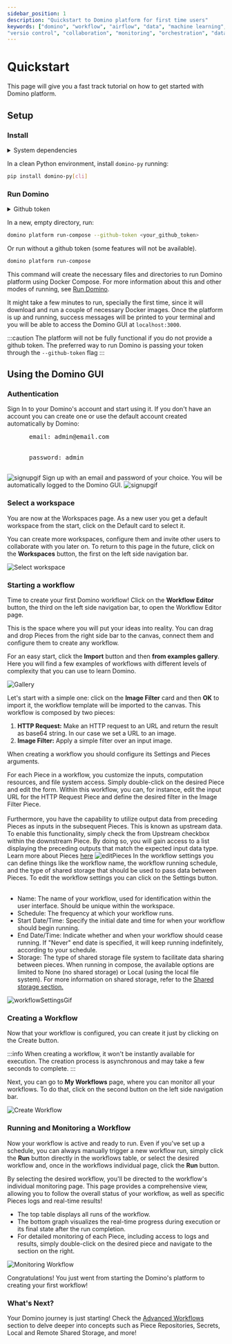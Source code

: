 ```yaml
---
sidebar_position: 1
description: "Quickstart to Domino platform for first time users"
keywords: ["domino", "workflow", "airflow", "data", "machine learning", "ml", "data science", "data engineering", "dataops", "mlops", "devops", "kubernetes", "k8s", "helm", "python", "react", "typescript", "fastapi", "gitops", "docker", "github", "artifacthub", "pypi", "pip", "kind", "open source", "oss", "low code", "no code", "automation",
"versio control", "collaboration", "monitoring", "orchestration", "data pipeline"]
---
```




# Quickstart

This page will give you a fast track tutorial on how to get started with Domino platform.


## Setup

### Install

<details>
<summary>System dependencies</summary>

In order to run Domino locally, you need to have these dependencies installed:

- **Python** 3.9 or greater.
- **Docker engine** 20.0 or greater. You can install it by following the instructions [here](https://docs.docker.com/engine/install/).
- **Docker Compose** V2. You can install it by following the instructions [here](https://docs.docker.com/compose/install/).

</details>

In a clean Python environment, install `domino-py` running:

```bash
pip install domino-py[cli]
```

### Run Domino

<details>
<summary>Github token</summary>

Domino Pieces are distributed in Github repositories. In order to reliably install them, it is recommended to provide a Github token at the start up of the platform.

It is very simple to generate Github access tokens. See [Authorizing Domino to access Github repositories](/docs/quickstart/advanced_concepts/github_token) for a basic step-by-step.

If no token is provided, Domino will still be able to run, but some features will not be available.

</details>

In a new, empty directory, run:

```bash
domino platform run-compose --github-token <your_github_token>
```
Or run without a github token (some features will not be available).
```bash
domino platform run-compose
```

This command will create the necessary files and directories to run Domino platform using Docker Compose. For more information about this and other modes of running, see [Run Domino](/docs/category/run-domino).

It might take a few minutes to run, specially the first time, since it will download and run a couple of necessary Docker images. Once the platform is up and running, success messages will be printed to your terminal and you will be able to access the Domino GUI at `localhost:3000`.

:::caution
The platform will not be fully functional if you do not provide a github token.
The preferred way to run Domino is passing your token through the `--github-token` flag
:::

## Using the Domino GUI

### Authentication
<Tabs>
  <TabItem value="signin" label="Sign In" default>
    Sign In to your Domino's account and start using it. If you don't have an account you can create one or use the default account created automatically by Domino:
    <pre>
      email: admin@email.com
      <br/>
      password: admin
    </pre>
    <img src='/img/quickstart/signin.gif' alt='signupgif'/>
  </TabItem>

  <TabItem value="signup" label="Sign Up">
    Sign up with an email and password of your choice. You will be automatically logged to the Domino GUI.
    <img src='/img/domino_components/gui/signup.gif' alt='signupgif'/>
  </TabItem>
</Tabs>



### Select a workspace

You are now at the Workspaces page. As a new user you get a default workspace from the start, click on the Default card to select it.

You can create more workspaces, configure them and invite other users to collaborate with you later on.
To return to this page in the future, click on the **Workspaces** button, the first on the left side navigation bar.

![Select workspace](/img/quickstart/select-workspace.png)


### Starting a workflow

Time to create your first Domino workflow! Click on the **Workflow Editor** button, the third on the left side navigation bar, to open the Workflow Editor page.

This is the space where you will put your ideas into reality. You can drag and drop Pieces from the right side bar to the canvas, connect them and configure them to create any workflow.

For an easy start, click the **Import** button and then **from examples gallery**. Here you will find a few examples of workflows with different levels of complexity that you can use to learn Domino.

![Gallery](/img/quickstart/examples_gallery.gif)

Let's start with a simple one: click on the **Image Filter** card and then **OK** to import it, the workflow template will be imported to the canvas. This workflow is composed by two pieces:

1. **HTTP Request:** Make an HTTP request to an URL and return the result as base64 string. In our case we set a URL to an image.
2. **Image Filter:** Apply a simple filter over an input image.

When creating a workflow you should configure its Settings and Pieces arguments.

<Tabs>
  <TabItem value="piecesSettings" label="Pieces Arguments" default>
    For each Piece in a workflow, you customize the inputs, computation resources, and file system access. Simply double-click on the desired Piece and edit the form. Within this workflow, you can, for instance, edit the input URL for the HTTP Request Piece and define the desired filter in the Image Filter Piece.
    <br/><br/>
    Furthermore, you have the capability to utilize output data from preceding Pieces as inputs in the subsequent Pieces. This is known as upstream data. To enable this functionality, simply check the <span style={{fontWeight: 'bold'}}>from Upstream</span> checkbox within the downstream Piece. By doing so, you will gain access to a list displaying the preceding outputs that match the expected input data type. Learn more about Pieces <a href='docs/pieces/create_pieces'>here</a>
    <img src='/img/quickstart/edit_pieces.gif' alt='editPieces'/>
  </TabItem>
  <TabItem value="workflowSettings" label="Workflow Settings">
    In the workflow settings you can define things like the workflow name,
    the workflow running schedule, and the type of shared storage that should be used to pass data between Pieces.
    To edit the workflow settings you can click on the Settings button.
    <br/><br/>
    <ul>
      <li>
        <span style={{fontWeight: 'bold'}}>Name:</span> The name of your workflow, used for identification within the user interface. Should be unique within the workspace.
      </li>
      <li>
        <span style={{fontWeight: 'bold'}}>Schedule:</span> The frequency at which your workflow runs.
      </li>
      <li>
        <span style={{fontWeight: 'bold'}}>Start Date/Time:</span> Specify the initial date and time for when your workflow should begin running.
      </li>
      <li>
        <span style={{fontWeight: 'bold'}}>End Date/Time:</span> Indicate whether and when your workflow should cease running. If "Never" end date is specified, it will keep running indefinitely, according to your schedule.
      </li>
      <li>
        <span style={{fontWeight: 'bold'}}>Storage:</span> The type of shared storage file system to facilitate data sharing between pieces. When running in compose, the available options are limited to None (no shared storage) or Local (using the local file system).
        For more information on shared storage, refer to the <a href='/docs/quickstart/advanced_concepts/shared_storage'> Shared storage section.</a>
      </li>
    </ul>
    <img src='/img/quickstart/workflow_settings.gif' alt='workflowSettingsGif'/>
  </TabItem>
</Tabs>


### Creating a Workflow
Now that your workflow is configured, you can create it just by clicking on the Create button.

:::info
When creating a workflow, it won't be instantly available for execution.
The creation process is asynchronous and may take a few seconds to complete.
:::

Next, you can go to **My Workflows** page, where you can monitor all your workflows. To do that, click on the second button on the left side navigation bar.

![Create Workflow](/img/quickstart/create_workflow.gif)


### Running and Monitoring a Workflow
Now your workflow is active and ready to run. Even if you've set up a schedule, you can always manually trigger a new workflow run, simply click the **Run** button directly in the workflows table, or select the desired workflow and, once in the workflows individual page, click the **Run** button.

By selecting the desired workflow, you'll be directed to the workflow's individual monitoring page. This page provides a comprehensive view, allowing you to follow the overall status of your workflow, as well as specific Pieces logs and real-time results!

- The top table displays all runs of the workflow.
- The bottom graph visualizes the real-time progress during execution or its final state after the run completion.
- For detailed monitoring of each Piece, including access to logs and results, simply double-click on the desired piece and navigate to the section on the right.

![Monitoring Workflow](/img/quickstart/monitoring_workflow.gif)


Congratulations! You just went from starting the Domino's platform to creating your first workflow!

### What's Next?
Your Domino journey is just starting! Check the [Advanced Workflows](/docs/quickstart/advanced_concepts) section to delve deeper into concepts such as Piece Repositories, Secrets, Local and Remote Shared Storage, and more!
